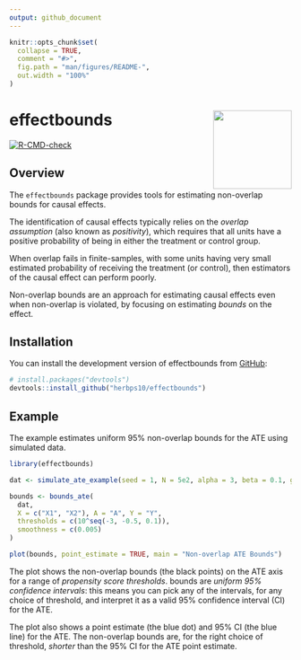 ```yaml
---
output: github_document
---
```


<!-- README.md is generated from README.Rmd. Please edit that file -->

```r
knitr::opts_chunk$set(
  collapse = TRUE,
  comment = "#>",
  fig.path = "man/figures/README-",
  out.width = "100%"
)
```

# effectbounds <img src="man/figures/logo.png" align="right" height="140" />

<!-- badges: start -->
[![R-CMD-check](https://github.com/herbps10/effectbounds/actions/workflows/R-CMD-check.yaml/badge.svg)](https://github.com/herbps10/effectbounds/actions/workflows/R-CMD-check.yaml)
<!-- badges: end -->

## Overview

The `effectbounds` package provides tools for estimating non-overlap bounds for causal effects.

The identification of causal effects typically relies on the _overlap assumption_ (also known as _positivity_), which requires that all units have a positive probability of being in either the treatment or control group. 

When overlap fails in finite-samples, with some units having very small estimated probability of receiving the treatment (or control), then estimators of the causal effect can perform poorly. 

Non-overlap bounds are an approach for estimating causal effects even when non-overlap is violated, by focusing on estimating _bounds_ on the effect.

## Installation

You can install the development version of effectbounds from [GitHub](https://github.com/herbps10/effectbounds):

``` r
# install.packages("devtools")
devtools::install_github("herbps10/effectbounds")
```

## Example
The example estimates uniform 95% non-overlap bounds for the ATE using simulated data.

```r
library(effectbounds)

dat <- simulate_ate_example(seed = 1, N = 5e2, alpha = 3, beta = 0.1, gamma = 1)

bounds <- bounds_ate(
  dat, 
  X = c("X1", "X2"), A = "A", Y = "Y", 
  thresholds = c(10^seq(-3, -0.5, 0.1)), 
  smoothness = c(0.005)
)

plot(bounds, point_estimate = TRUE, main = "Non-overlap ATE Bounds")
```

The plot shows the non-overlap bounds (the black points) on the ATE axis for a range of _propensity score thresholds_. bounds are _uniform 95% confidence intervals_: this means you can pick any of the intervals, for any choice of threshold, and interpret it as a valid 95% confidence interval (CI) for the ATE.

The plot also shows a point estimate (the blue dot) and 95% CI (the blue line) for the ATE. The non-overlap bounds are, for the right choice of threshold, _shorter_ than the 95% CI for the ATE point estimate.
